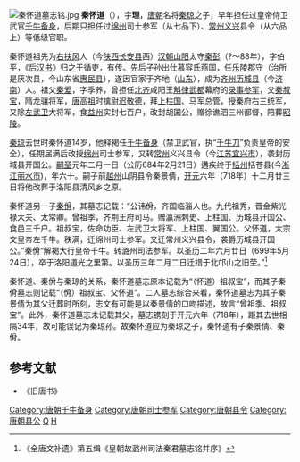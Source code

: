 [[File:秦怀道墓志铭.jpg|thumb]]
'''秦怀道'''（{{bd|625年||684年|2月21日}}），字'''理'''，[[唐朝|唐朝]]名将[[秦琼|秦琼]]之子，早年担任过皇帝侍卫武官[[千牛备身|千牛备身]]，后期只担任过[[绵州|绵州]]司士参军（从七品下）、[[常州|常州]][[义兴|义兴]]县令（从六品上）等低级官职。

秦怀道祖先为[[右扶风|右扶风]]人（今[[陕西|陕西]][[长安县|长安县]]西）[[汉朝|汉朝]][[山阳|山阳]]太守[[秦彭|秦彭]]（?～88年），字伯平，《[[后汉书|后汉书]]》归之于循吏，有传。先后子孙出仕慕容氏燕国，任[[乐陵郡|乐陵郡]]守（治所是厌次县，今山东省[[惠民县|惠民县]]），遂因官家于齐地（[[山东|山东]]），成为[[齐州|齐州]][[历城县|历城县]]（今[[济南|济南]]）人。祖父[[秦爱|秦爱]]，字季养，曾担任[[北齐|北齐]]咸阳王[[斛律武都|斛律武都]]幕府的[[录事参军|录事参军]]，父[[秦叔宝|秦叔宝]]，隋龙骧将军，[[唐高祖|唐高祖]]时擒[[尉迟敬德|尉迟敬德]]，拜[[上柱国|上柱国]]、马军总管，授秦府右三统军，又除[[左武卫|左武卫]]大将军，食[[益州|益州]]实封七百户，改封胡国公，赠徐谯泗三州都督，陪葬[[昭陵|昭陵]]。

[[秦琼|秦琼]]去世时秦怀道14岁，他释褐任[[千牛备身|千牛备身]]（禁卫武官，执“[[千牛刀|千牛刀]]”负责皇帝的安全），任期届满后改授[[绵州|绵州]]司士参军，又转[[常州|常州]]义兴县令（今[[江苏|江苏]][[宜兴市|宜兴市]]），袭封历城县开国公。[[嗣圣|嗣圣]]元年二月一日（公历684年2月21日）遘疾终于[[括州|括州]]括苍县(今[[浙江|浙江]][[丽水市|丽水市]])，年六十。嗣子前[[越州|越州]]山阴县令秦景倩，[[开元|开元]]六年（718年）十二月廿三日将他改葬于洛阳县清风乡之原。

秦怀道另一子[[秦佾|秦佾]]，其墓志记载：“公讳佾，齐国临淄人也。九代祖秀，晋金紫光禄大夫、太常卿。曾祖季，齐荆王府司马。赠瀛洲刺史、上柱国、历城县开国公、食邑三千户。祖叔宝，佐命功臣、左武卫大将军、上柱国、翼国公。父怀道，太宗文皇帝左千牛。秩满，迁绵州司士参军。又迁常州义兴县令，袭爵历城县开国公。”秦佾“解褐大行皇帝千牛。转潞州司法参军。以圣历二年六月廿日（699年5月24日），卒于洛阳道光之里第。以圣历三年二月二日迁措于北邙山之旧茔。”<ref>《全唐文补遗》第五缉《皇朝故潞州司法秦君墓志铭并序》</ref>

秦怀道、秦佾与秦琼的关系，秦怀道墓志原本记载为“（怀道）祖叔宝”，而其子秦佾墓志则记载“（佾）祖叔宝、父怀道”。二人墓志综合来看，秦怀道墓志为其子秦景倩为其父迁葬时所刻，志文有可能是以秦景倩的口吻描述，故言“曾祖季、祖叔宝”。此外，秦怀道墓志未记载其父，墓志镌刻于开元六年（718年），距其去世相隔34年，故可能误记为秦琼孙。故秦怀道应为秦琼之子，秦怀道有子秦景倩、秦佾。

==参考文献==
{{wikisource|唐故常州義興縣令上柱國秦府君墓誌銘并序|唐故常州義興縣令上柱國秦府君墓誌銘并序（秦怀道墓志）}}
{{wikisource|皇朝故潞州司法秦君墓志銘並序|皇朝故潞州司法秦君墓志銘並序（秦怀道子秦佾墓志）}}
{{reflist|2}}
* 《旧唐书》

[[Category:唐朝千牛备身|Category:唐朝千牛备身]]
[[Category:唐朝司士参军|Category:唐朝司士参军]]
[[Category:唐朝县令|Category:唐朝县令]]
[[Category:唐朝县公|Category:唐朝县公]]
[[Category:歷城人|Q]]
[[Category:秦姓|H]]